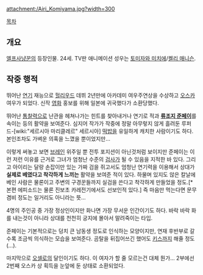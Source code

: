 attachment:/Airi_Komiyama.jpg?width=300

[[목차]]

== 개요 ==
[[엘프사냥꾼]]의 등장인물. 24세. TV판 애니메이션 성우는 [[토미자와 미치에]]/[[켈리 매니슨]].

== 작중 행적 ==
뛰어난 [[연기]] 재능으로 [[헐리우드]] 데뷔 2년만에 아카데미 여우주연상을 수상하고 [[오스카]] 여우가 되었다. 신작 [[영화]] 홍보를 위해 일본에 귀국했다가 소환당했다.

뛰어난 [[통찰력]]으로 난관을 헤쳐나가는 힌트를 찾아내거나 연기로 적과 '''[[류조지 준페이]]'''를 속이는 등의 활약을 보여준다. 심지어 작가가 작중에 정말 아무렇지 않게 흘려둔 루퍼드-[wiki:"세르시아 마리클레르" 세르시아] [[떡밥]]을 유일하게 캐치한 사람이기도 하다. 본인조차도 가벼운 의혹을 느꼈을 뿐이었지만…

이렇게 써놓고 보면 [[브레인]] 위주일 뿐 전투 포지션이 아닌것처럼 보이지만 준페이는 이런 저런 이유를 근거로 그녀가 엄청난 수준의 [[검사]]가 될 수 있음을 지적한 바 있다. 그리고 아이리는 달랑 손잡이만 있는 가짜 검을 쥐고서도 엄청난 연기력을 이용해서 상대가 '''실제로 베였다고 착각하게 느끼는''' 활약을 보여준 적이 있다. 하물며 있지도 않은 칼날에 베인 사람은 물론이고 주변의 구경꾼들까지 실검을 쓴다고 착각하게 만들었을 정도.[* 본편 에피소드는 물론 진보초 카레전기에서도 선보인적 있다.] 즉 마음만 먹는다면 문무겸비 정도는 일거리도 아니라는 뜻…

4명의 주인공 중 가장 정상인이지만 화나면 가장 무서운 인간이기도 하다. 바락 바락 화를 내는것이 아니라 상대를 천천히 궁지에 몰아서 말려죽이는 타입.

준페이는 기본적으로는 덩치 큰 남동생 정도로 인식하는 모양이지만, 연재 후반부로 갈수록 조금씩 의식하는 모습을 보여준다. 곰탈을 뒤집어쓰긴 했어도 [[키스]]까지 해줄 정도(…).

마지막으로 [[오셀로]]의 달인이기도 하다. 이 여자가 할 줄 모르는건 대체 뭔가… 2부에선 2번째 오스카 상 획득을 눈앞에 둔 상태로 소환되었다.

